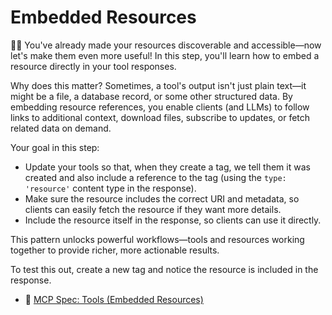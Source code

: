 # Embedded Resources

👨‍💼 You've already made your resources discoverable and accessible—now let's make
them even more useful! In this step, you'll learn how to embed a resource
directly in your tool responses.

Why does this matter? Sometimes, a tool's output isn't just plain text—it might
be a file, a database record, or some other structured data. By embedding
resource references, you enable clients (and LLMs) to follow links to additional
context, download files, subscribe to updates, or fetch related data on demand.

Your goal in this step:

- Update your tools so that, when they create a tag, we tell them it was created
  and also include a reference to the tag (using the `type: 'resource'` content
  type in the response).
- Make sure the resource includes the correct URI and metadata, so clients can
  easily fetch the resource if they want more details.
- Include the resource itself in the response, so clients can use it directly.

This pattern unlocks powerful workflows—tools and resources working together to
provide richer, more actionable results.

To test this out, create a new tag and notice the resource is included in the
response.

- 📜 [MCP Spec: Tools (Embedded Resources)](https://modelcontextprotocol.io/specification/2025-03-26/server/tools#embedded-resources)

